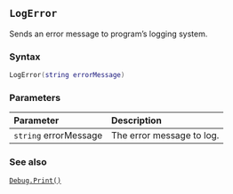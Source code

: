 ::: {.minipage data-latex="{\textwidth}"}
## `LogError`

Sends an error message\index{log report!sending messages to} to program's logging system.

### Syntax {-}

``` .lua
LogError(string errorMessage)
```

### Parameters {-}

**Parameter** | **Description**
| :-- | :-- |
| `string` errorMessage | The error message to log. |

### See also {-}

[`Debug.Print()`](#print)
:::
